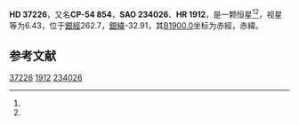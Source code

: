 {{Starbox begin
| name = HD 37226
}}
{{Starbox observe
| epoch = [[J2000.0|J2000.0]]
| constell = {{星座名待查}}<ref name=SIMBAD>{{cite web
 | url=http://simbad.u-strasbg.fr/simbad/sim-id?Ident=HR+1912
 | title =Pulsating variable Star
 | publisher=Centre de Données astronomiques de Strasbourg
 | work=SIMBAD
 | accessdate=2012-07-13}}</ref><ref name=DATA>{{cite web
 | url=http://vizier.u-strasbg.fr/viz-bin/VizieR-5?-out.add=.&-source=5050&-corr=PK=HR&-out.max=9999&HR=1912
 | title=VizieR Detailed Page
 | accessdate=2012-07-13
 | archive-date=2016-03-05
 | archive-url=https://web.archive.org/web/20160305210959/http://vizier.u-strasbg.fr/viz-bin/VizieR-5?-out.add=.&-source=5050&-corr=PK=HR&-out.max=9999&HR=1912
 | dead-url=no
 }}</ref>
| 星官 = 
| ra = {{RA|5|33|44.4}}<ref name=SIMBAD /><ref name=DATA />
| dec = {{DEC|-54|54|8}}<ref name=SIMBAD /><ref name=DATA />
| appmag_v = 6.43<ref name=SIMBAD /><ref name=DATA />
}}
{{Starbox character
| class = F8V<ref name=SIMBAD /><ref name=DATA />
| b-v = 0.55<ref name=SIMBAD /><ref name=DATA />
| u-b = <ref name=SIMBAD /><ref name=DATA />
| r-i = <ref name=SIMBAD /><ref name=DATA />
| variable = 
}}
{{Starbox astrometry
| radial_v = 
| prop_mo_ra = 38
| parallax = 
| p_error = 
}}
{{Starbox catalog
| names =CP-54 854，[[SAO星表|SAO]] 234026，[[HD星表|HD]] 37226，[[HR星表|HR]] 1912}}
{{Starbox reference |Simbad=HR+1912}}
{{Starbox end}}

'''HD 37226'''，又名'''CP-54 854'''，'''SAO 234026'''、'''HR 1912'''，是一颗恒星<ref name=SIMBAD /><ref name=DATA />，视星等为6.43，位于[[銀道座標系|銀經]]262.7，[[銀道座標系|銀緯]]-32.91，其[[B1900.0|B1900.0]]坐标为赤經{{RA|5|31|45.3}}，赤緯{{DEC|-54|-32.91|7}}。

== 参考文献 ==
{{reflist}}

{{star-stub}}

[[Category:HD和HDE天體|37226]]
[[Category:HR天體|1912]]
[[Category:SAO天體|234026]]